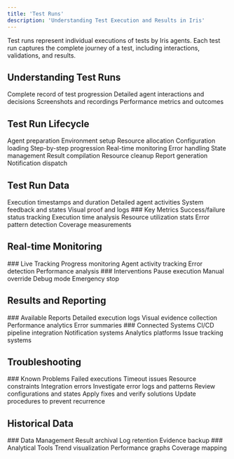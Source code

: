 ```yaml
---
title: 'Test Runs'
description: 'Understanding Test Execution and Results in Iris'
---
```


<Note>
  Test runs represent individual executions of tests by Iris agents. Each test run captures the complete journey of a test, including interactions, validations, and results.
</Note>

## Understanding Test Runs

<CardGroup cols={2}>
  <Card title="Execution History" icon="clock-rotate-left">
    Complete record of test progression
  </Card>
  <Card title="Agent Activity" icon="robot">
    Detailed agent interactions and decisions
  </Card>
  <Card title="Visual Evidence" icon="camera">
    Screenshots and recordings
  </Card>
  <Card title="Results" icon="chart-simple">
    Performance metrics and outcomes
  </Card>
</CardGroup>

## Test Run Lifecycle

<Steps>
  <Step title="Initialization">
    <Check>Agent preparation</Check>
    <Check>Environment setup</Check>
    <Check>Resource allocation</Check>
    <Check>Configuration loading</Check>
  </Step>
  <Step title="Execution">
    <Check>Step-by-step progression</Check>
    <Check>Real-time monitoring</Check>
    <Check>Error handling</Check>
    <Check>State management</Check>
  </Step>
  <Step title="Completion">
    <Check>Result compilation</Check>
    <Check>Resource cleanup</Check>
    <Check>Report generation</Check>
    <Check>Notification dispatch</Check>
  </Step>
</Steps>

## Test Run Data

<Tabs>
  <Tab title="Captured Info">
    <CardGroup cols={2}>
      <Card title="Timing" icon="clock">
        Execution timestamps and duration
      </Card>
      <Card title="Actions" icon="play">
        Detailed agent activities
      </Card>
      <Card title="Responses" icon="reply">
        System feedback and states
      </Card>
      <Card title="Evidence" icon="image">
        Visual proof and logs
      </Card>
    </CardGroup>
  </Tab>
  <Tab title="Analytics">
    <Frame>
      ### Key Metrics
      <Check>Success/failure status tracking</Check>
      <Check>Execution time analysis</Check>
      <Check>Resource utilization stats</Check>
      <Check>Error pattern detection</Check>
      <Check>Coverage measurements</Check>
    </Frame>
  </Tab>
</Tabs>

## Real-time Monitoring

<CardGroup cols={2}>
  <Card title="Monitoring Features" icon="desktop">
    ### Live Tracking
    <Check>Progress monitoring</Check>
    <Check>Agent activity tracking</Check>
    <Check>Error detection</Check>
    <Check>Performance analysis</Check>
  </Card>
  <Card title="Control Options" icon="gamepad">
    ### Interventions
    <Check>Pause execution</Check>
    <Check>Manual override</Check>
    <Check>Debug mode</Check>
    <Check>Emergency stop</Check>
  </Card>
</CardGroup>

## Results and Reporting

<AccordionGroup>
  <Accordion title="Test Reports" icon="file-lines">
    ### Available Reports
    <Check>Detailed execution logs</Check>
    <Check>Visual evidence collection</Check>
    <Check>Performance analytics</Check>
    <Check>Error summaries</Check>
  </Accordion>
  
  <Accordion title="Integrations" icon="plug">
    ### Connected Systems
    <Check>CI/CD pipeline integration</Check>
    <Check>Notification systems</Check>
    <Check>Analytics platforms</Check>
    <Check>Issue tracking systems</Check>
  </Accordion>
</AccordionGroup>

## Troubleshooting

<Tabs>
  <Tab title="Common Issues">
    <Frame>
      ### Known Problems
      <Check>Failed executions</Check>
      <Check>Timeout issues</Check>
      <Check>Resource constraints</Check>
      <Check>Integration errors</Check>
    </Frame>
  </Tab>
  <Tab title="Solutions">
    <Steps>
      <Step title="Analysis">
        Investigate error logs and patterns
      </Step>
      <Step title="Diagnosis">
        Review configurations and states
      </Step>
      <Step title="Resolution">
        Apply fixes and verify solutions
      </Step>
      <Step title="Prevention">
        Update procedures to prevent recurrence
      </Step>
    </Steps>
  </Tab>
</Tabs>

## Historical Data

<CardGroup cols={2}>
  <Card title="Storage" icon="database">
    ### Data Management
    <Check>Result archival</Check>
    <Check>Log retention</Check>
    <Check>Evidence backup</Check>
  </Card>
  <Card title="Analysis" icon="magnifying-glass-chart">
    ### Analytical Tools
    <Check>Trend visualization</Check>
    <Check>Performance graphs</Check>
    <Check>Coverage mapping</Check>
  </Card>
</CardGroup> 